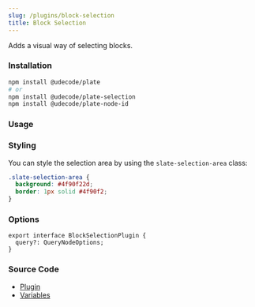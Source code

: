 ```yaml
---
slug: /plugins/block-selection
title: Block Selection
---
```


Adds a visual way of selecting blocks.

### Installation

```bash npm2yarn
npm install @udecode/plate
# or
npm install @udecode/plate-selection
npm install @udecode/plate-node-id
```

### Usage




<BlockSelectionSandpack />

### Styling

You can style the selection area by using the `slate-selection-area` class:

```css
.slate-selection-area {
  background: #4f90f22d;
  border: 1px solid #4f90f2;
}
```

### Options

```tsx
export interface BlockSelectionPlugin {
  query?: QueryNodeOptions;
}
```

### Source Code

- [Plugin](https://github.com/udecode/plate/blob/main/packages/block-selection/src)
- [Variables](https://github.com/udecode/plate/blob/main/examples/src)
